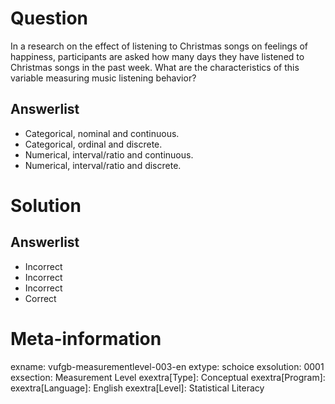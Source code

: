 Question
========
  
In a research on the effect of listening to Christmas songs on feelings of happiness, participants are asked how many days they have listened to Christmas songs in the past week. What are the characteristics of this variable measuring music listening behavior?

Answerlist
----------
* Categorical, nominal and continuous. 
* Categorical, ordinal and discrete. 
* Numerical, interval/ratio and continuous. 
* Numerical, interval/ratio and discrete. 


Solution
========

Answerlist
----------
* Incorrect
* Incorrect
* Incorrect
* Correct

Meta-information
================
exname: vufgb-measurementlevel-003-en
extype: schoice
exsolution: 0001
exsection: Measurement Level
exextra[Type]: Conceptual
exextra[Program]: 
exextra[Language]: English
exextra[Level]: Statistical Literacy